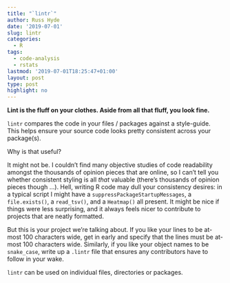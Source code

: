 ```yaml
---
title: "`lintr`"
author: Russ Hyde
date: '2019-07-01'
slug: lintr
categories:
  - R
tags:
  - code-analysis
  - rstats
lastmod: '2019-07-01T18:25:47+01:00'
layout: post
type: post
highlight: no
---
```


**Lint is the fluff on your clothes. Aside from all that fluff, you look fine.**

`lintr` compares the code in your files / packages against a style-guide. This
helps ensure your source code looks pretty consistent across your package(s).

Why is that useful?

It might not be. I couldn't find many objective studies of code readability
amongst the thousands of opinion pieces that are online, so I can't tell you
whether consistent styling is all _that_ valuable (there's thousands of opinion
pieces though ...). Hell, writing R code may dull your consistency desires: in
a typical script I might have a `suppressPackageStartupMessages`, a
`file.exists()`, a `read_tsv()`, and a `Heatmap()` all present. It might be
nice if things were less surprising, and it always feels nicer to contribute to
projects that are neatly formatted.

But this is your project we're talking about. If you like your lines to be
at-most 100 characters wide, get in early and specify that the lines must be
at-most 100 characters wide. Similarly, if you like your object names to be
`snake_case`, write up a `.lintr` file that ensures any contributors have to
follow in your wake.

`lintr` can be used on individual files, directories or packages.

<!--
Simple example:

- New project
- add `my_script.R`
- define a few functions, trailing curly braces and absolute paths as examples
- since absolute paths is not a default linter in lintr::1.0.3, add this to
  the default_linters
- show how to drop lines from linting using `# nolint start` / `# nolint end`
- show how to define a linter
-->

<!--
Code smells that can be detected with `lintr`

- Commented-out code
- Inconsistency
- Clutter / Dead Code (via codetools::checkUsage())

But it can't prevent you choosing mysterious names

Architectural properties that `lintr` shines a light on:

- readability
    - keep those lines narrow

- security
    - catch unsafe extractions with `extraction_operator_linter`
    - prevent use of undesirable functions/operators/symbols

- deployability / usability
    - catch any non-portable paths using `absolute_path_linter` / `nonportable_path_linter`
-->